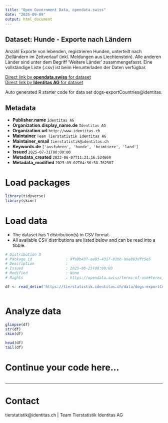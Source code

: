 ```yaml
---
title: "Open Government Data, opendata.swiss"
date: "2025-09-09"
output: html_document
---
```


## Dataset: Hunde - Exporte nach Ländern

Anzahl Exporte von lebenden, registrieren Hunden, unterteilt nach Zielländern im Zeitverlauf (inkl. Meldungen aus Liechtenstein). Alle anderen Länder sind unter dem Begriff 'Weitere Länder' zusammengefasst. Eine vollständige Liste (.csv) ist beim Herunterladen der Daten verfügbar.

[Direct link by **opendata.swiss** for dataset](https://opendata.swiss/de/dataset/hunde-exporte-nach-landern)<br>
[Direct link by **Identitas AG** for dataset](https://tierstatistik.identitas.ch/)

Auto generated R starter code for data set dogs-exportCountries@identitas.

## Metadata

- **Publisher.name** `Identitas AG`
- **Organization.display_name.de** `Identitas AG`
- **Organization.url** `http://www.identitas.ch`
- **Maintainer** `Team Tierstatistik Identitas AG`
- **Maintainer_email** `tierstatistik@identitas.ch`
- **Keywords.de** `['ausfuhren', 'hunde', 'heimtiere', 'land']`
- **Issued** `2025-07-31T00:00:00`
- **Metadata_created** `2022-06-07T11:21:16.534669`
- **Metadata_modified** `2025-09-02T04:56:58.762507`


# Load packages

```r

library(tidyverse)
library(skimr)

```

# Load data

-   The dataset has 1 distribution(s) in CSV format.
-   All available CSV distributions are listed below and can be read into a tibble.

```r

# Distribution 0
# Package_id               : 9fa9b437-ee03-4317-81bb-a9e863dfc5e5
# Description              : 
# Issued                   : 2025-08-25T00:00:00
# Modified                 : None
# Rights                   : https://opendata.swiss/terms-of-use#terms_by

df <- read_delim('https://tierstatistik.identitas.ch/data/dogs-exportCountries.csv')



```

# Analyze data

```r

glimpse(df)
str(df)
skim(df)

head(df)
tail(df)

```

# Continue your code here...

```r

```

------------------------------------------------------------------------

# Contact

tierstatistik@identitas.ch | Team Tierstatistik Identitas AG
